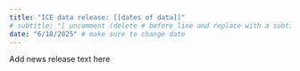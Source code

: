 ```yaml
---
title: "ICE data release: [[dates of data]]"
# subtitle: "[ uncomment (delete # before line and replace with a subtitle; see March release for example)]"
date: "6/18/2025" # make sure to change date
---
```


Add news release text here
